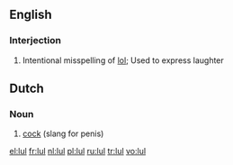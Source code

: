 
==English==

===Interjection===
# {{context|internet slang}} Intentional misspelling of [[lol]]; Used to express laughter

==Dutch==

===Noun===
{{infl|nl|noun|g=m}}

# [[cock]] (slang for penis)

[[el:lul]]
[[fr:lul]]
[[nl:lul]]
[[pl:lul]]
[[ru:lul]]
[[tr:lul]]
[[vo:lul]]